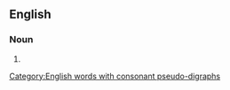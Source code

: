 ==English==

===Noun===
{{head|en|noun plural form}}

# {{plural of|masthead|lang=en}}
[[Category:English words with consonant pseudo-digraphs]]
